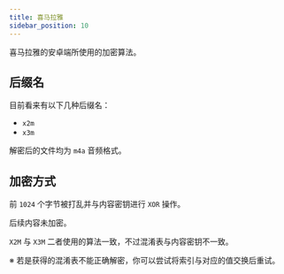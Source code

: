 ```yaml
---
title: 喜马拉雅
sidebar_position: 10
---
```


喜马拉雅的安卓端所使用的加密算法。

## 后缀名

目前看来有以下几种后缀名：

- `x2m`
- `x3m`

解密后的文件均为 `m4a` 音频格式。

## 加密方式

前 `1024` 个字节被打乱并与内容密钥进行 `XOR` 操作。

后续内容未加密。

`X2M` 与 `X3M` 二者使用的算法一致，不过混淆表与内容密钥不一致。

※ 若是获得的混淆表不能正确解密，你可以尝试将索引与对应的值交换后重试。
